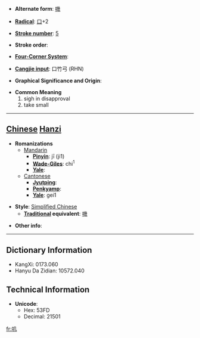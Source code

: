 * '''Alternate form''': [[嘰]]

* '''[[Wiktionary:Chinese radical index| Radical]]''': [[Wiktionary:Chinese radical index 口|口]]+2

* '''[[Wiktionary:Chinese total strokes index|Stroke number]]''': [[Wiktionary:Chinese total strokes index 5|5]]

* '''Stroke order''': 

* '''[[Wiktionary:Chinese four corner index|Four-Corner System]]''': 

* '''[[Wiktionary:Chinese Cangjie index|Cangjie input]]''': 口竹弓 (RHN)

* '''Graphical Significance and Origin''': 

* '''Common Meaning'''
*#sigh in disapproval
*# take small


----

== [[Chinese]] [[Hanzi]] ==

* '''Romanizations'''
** [[Mandarin]]
*** '''[[Pinyin]]''': jī (ji1)
*** '''[[Wade-Giles]]''': chi<sup>1</sup>
*** '''[[Yale]]''': 
**[[Cantonese]]
***'''[[Jyutping]]''':
***'''[[Penkyamp]]''': 
***'''[[Yale]]''': gei1

* '''Style''': [[Simplified Chinese]] 
** '''[[Traditional Chinese|Traditional]] equivalent''': [[嘰]]

* '''Other info''': 

----

== Dictionary Information ==

* KangXi: 0173.060
* Hanyu Da Zidian: 10572.040

== Technical Information ==

* '''Unicode''':
** Hex: 53FD
** Decimal: 21501

[[fr:叽]]